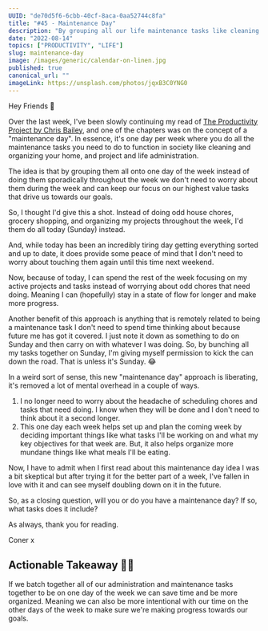 ```yaml
---
UUID: "de70d5f6-6cbb-40cf-8aca-0aa52744c8fa"
title: "#45 - Maintenance Day"
description: "By grouping all our life maintenance tasks like cleaning & admin into a maintenance day; we can boost our productivity on other days, here's how."
date: "2022-08-14"
topics: ["PRODUCTIVITY", "LIFE"]
slug: maintenance-day
image: /images/generic/calendar-on-linen.jpg
published: true
canonical_url: ""
imageLink: https://unsplash.com/photos/jqxB3C0YNG0
---
```


Hey Friends 👋

Over the last week, I've been slowly continuing my read of [The Productivity Project by Chris Bailey](https://www.amazon.co.uk/Productivity-Project-Proven-Become-Awesome/dp/0349413053), and one of the chapters was on the concept of a "maintenance day". In essence, it's one day per week where you do all the maintenance tasks you need to do to function in society like cleaning and organizing your home, and project and life administration.

The idea is that by grouping them all onto one day of the week instead of doing them sporadically throughout the week we don't need to worry about them during the week and can keep our focus on our highest value tasks that drive us towards our goals.

So, I thought I'd give this a shot. Instead of doing odd house chores, grocery shopping, and organizing my projects throughout the week, I'd them do all today (Sunday) instead.

And, while today has been an incredibly tiring day getting everything sorted and up to date, it does provide some peace of mind that I don't need to worry about touching them again until this time next weekend.

Now, because of today, I can spend the rest of the week focusing on my active projects and tasks instead of worrying about odd chores that need doing. Meaning I can (hopefully) stay in a state of flow for longer and make more progress.

Another benefit of this approach is anything that is remotely related to being a maintenance task I don't need to spend time thinking about because future me has got it covered. I just note it down as something to do on Sunday and then carry on with whatever I was doing. So, by bunching all my tasks together on Sunday, I'm giving myself permission to kick the can down the road. That is unless it's Sunday. 😂

In a weird sort of sense, this new "maintenance day" approach is liberating, it's removed a lot of mental overhead in a couple of ways.

1. I no longer need to worry about the headache of scheduling chores and tasks that need doing. I know when they will be done and I don't need to think about it a second longer.
2. This one day each week helps set up and plan the coming week by deciding important things like what tasks I'll be working on and what my key objectives for that week are. But, it also helps organize more mundane things like what meals I'll be eating.

Now, I have to admit when I first read about this maintenance day idea I was a bit skeptical but after trying it for the better part of a week, I've fallen in love with it and can see myself doubling down on it in the future.

So, as a closing question, will you or do you have a maintenance day? If so, what tasks does it include?

As always, thank you for reading.

Coner x

## Actionable Takeaway 🏃‍♀️

If we batch together all of our administration and maintenance tasks together to be on one day of the week we can save time and be more organized. Meaning we can also be more intentional with our time on the other days of the week to make sure we're making progress towards our goals.
